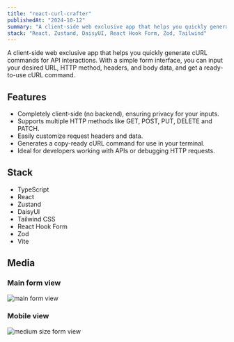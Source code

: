 ```yaml
---
title: "react-curl-crafter"
publishedAt: "2024-10-12"
summary: "A client-side web exclusive app that helps you quickly generate cURL commands for API interactions."
stack: "React, Zustand, DaisyUI, React Hook Form, Zod, Tailwind"
---
```


A client-side web exclusive app that helps you quickly generate cURL commands for API interactions. With a simple form interface, you can input your desired URL, HTTP method, headers, and body data, and get a ready-to-use cURL command.

## Features

- Completely client-side (no backend), ensuring privacy for your inputs.
- Supports multiple HTTP methods like GET, POST, PUT, DELETE and PATCH.
- Easily customize request headers and data.
- Generates a copy-ready cURL command for use in your terminal.
- Ideal for developers working with APIs or debugging HTTP requests.

## Stack

- TypeScript
- React
- Zustand
- DaisyUI
- Tailwind CSS
- React Hook Form
- Zod
- Vite

## Media

### Main form view

<Image
  alt="main form view"
  src="https://raw.githubusercontent.com/galletafromjell666/react-curl-crafter/refs/heads/assets/crafted.png"
/>


### Mobile view

<Image
  alt="medium size form view"
  src="https://raw.githubusercontent.com/galletafromjell666/react-curl-crafter/refs/heads/assets/md.png"
/>
